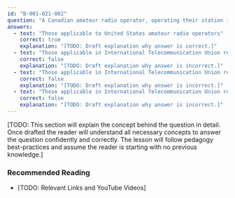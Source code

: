 ```yaml
---
id: "B-001-021-002"
question: "A Canadian amateur radio operator, operating their station in the state of Florida, is subject to which frequency band limits?"
answers:
  - text: "Those applicable to United States amateur radio operators"
    correct: true
    explanation: "[TODO: Draft explanation why answer is correct.]"
  - text: "Those applicable in International Telecommunication Union region 2"
    correct: false
    explanation: "[TODO: Draft explanation why answer is incorrect.]"
  - text: "Those applicable in International Telecommunication Union region 3"
    correct: false
    explanation: "[TODO: Draft explanation why answer is incorrect.]"
  - text: "Those applicable in International Telecommunication Union region 1"
    correct: false
    explanation: "[TODO: Draft explanation why answer is incorrect.]"
---
```


[TODO: This section will explain the concept behind the question in detail. Once drafted the reader will understand all necessary concepts to answer the question confidently and correctly. The lesson will follow pedagogy best-practices and assume the reader is starting with no previous knowledge.]

### Recommended Reading

- [TODO: Relevant Links and YouTube Videos]
